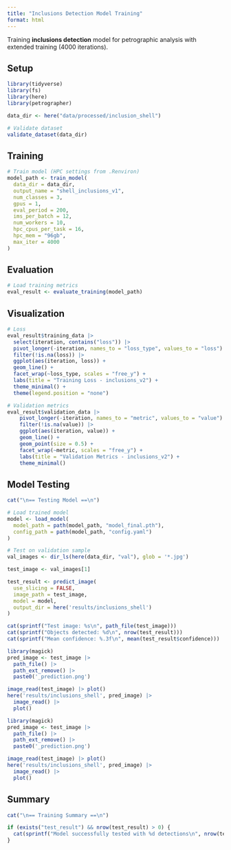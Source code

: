 ```yaml
---
title: "Inclusions Detection Model Training"
format: html
---
```


Training **inclusions detection** model for petrographic analysis with extended training (4000 iterations).

## Setup

```r
library(tidyverse)
library(fs)
library(here)
library(petrographer)

data_dir <- here("data/processed/inclusion_shell")

# Validate dataset
validate_dataset(data_dir)
```

## Training

```r
# Train model (HPC settings from .Renviron)
model_path <- train_model(
  data_dir = data_dir,
  output_name = "shell_inclusions_v1",
  num_classes = 3,
  gpus = 1,
  eval_period = 200,
  ims_per_batch = 12,
  num_workers = 10,
  hpc_cpus_per_task = 16,
  hpc_mem = "96gb",
  max_iter = 4000
)
```

## Evaluation

```r
# Load training metrics
eval_result <- evaluate_training(model_path)
```

## Visualization

```r
# Loss
eval_result$training_data |>
  select(iteration, contains("loss")) |>
  pivot_longer(-iteration, names_to = "loss_type", values_to = "loss") |>
  filter(!is.na(loss)) |>
  ggplot(aes(iteration, loss)) +
  geom_line() +
  facet_wrap(~loss_type, scales = "free_y") +
  labs(title = "Training Loss - inclusions_v2") +
  theme_minimal() +
  theme(legend.position = "none")

# Validation metrics  
eval_result$validation_data |>
    pivot_longer(-iteration, names_to = "metric", values_to = "value") |>
    filter(!is.na(value)) |>
    ggplot(aes(iteration, value)) +
    geom_line() +
    geom_point(size = 0.5) +
    facet_wrap(~metric, scales = "free_y") +
    labs(title = "Validation Metrics - inclusions_v2") +
    theme_minimal()
```

## Model Testing

```r
cat("\n== Testing Model ==\n")

# Load trained model
model <- load_model(
  model_path = path(model_path, "model_final.pth"),
  config_path = path(model_path, "config.yaml")
)

# Test on validation sample
val_images <- dir_ls(here(data_dir, "val"), glob = '*.jpg')

test_image <- val_images[1]

test_result <- predict_image(
  use_slicing = FALSE,
  image_path = test_image,
  model = model,
  output_dir = here('results/inclusions_shell')
)

cat(sprintf("Test image: %s\n", path_file(test_image)))
cat(sprintf("Objects detected: %d\n", nrow(test_result)))
cat(sprintf("Mean confidence: %.3f\n", mean(test_result$confidence)))
```

```r
library(magick)
pred_image <- test_image |>
  path_file() |>
  path_ext_remove() |>
  paste0('_prediction.png')

image_read(test_image) |> plot()
here('results/inclusions_shell', pred_image) |>
  image_read() |>
  plot()
```

```r
library(magick)
pred_image <- test_image |>
  path_file() |>
  path_ext_remove() |>
  paste0('_prediction.png')

image_read(test_image) |> plot()
here('results/inclusions_shell', pred_image) |>
  image_read() |>
  plot()
```

## Summary

```r
cat("\n== Training Summary ==\n")

if (exists("test_result") && nrow(test_result) > 0) {
  cat(sprintf("Model successfully tested with %d detections\n", nrow(test_result)))
}
```
